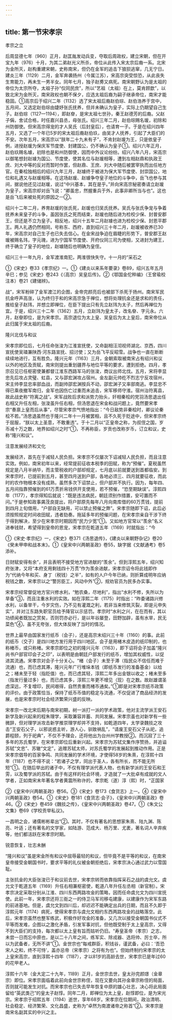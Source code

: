 ```yaml
---
---
---
```

title: 第一节宋孝宗
---



孝宗之立

后周显德七年（960）正月，赵匡胤发动兵变，夺取后周政权，建立宋朝，但在开宝九年（976）十月，为其二弟赵光义所杀，帝位从此传入宋太宗后裔一系。北宋为金所灭，赵构重建宋朝，史称南宋，但仍在金军的追击下狼狈逃窜，几无宁日。建炎三年（1129）二月，金军奔袭扬州（今属江苏），宋高宗突受惊恐，从此丧失生育能力，再未生一男半女。同年七月，独子赵旉又病死。南宋朝野认为是太祖的帝位为太宗所夺，太祖子孙“仅同民庶”，所以“艺祖（太祖）在上，莫肯顾歆”，以致北宋为金所灭，南宋政权也朝不保夕，应选太祖后裔为嗣子继承帝位，南宋才能稳固。①高宗后于绍兴二年（1132）选了宋太祖后裔赵伯琮、赵伯浩养于宫中，五月间，又选定赵伯琮由婕妤张氏抚养，但并未确认为皇子，实际上仍期望自己生子。赵伯琮（1127—1194），即赵眘，是宋太祖七世孙，秦王赵德芳的后裔。父赵子偁，舍试合格，时任嘉兴县丞，母张氏。绍兴三年二月，赵伯琮赐名瑗，初除和州防御使。但宋高宗得宠的才人吴氏（后封皇后），也请育一子。于是在绍兴四年五月，又选了一个年已5岁的宋太祖后裔赵伯玖，由吴才人抚养，引起了大臣们的不安。次年五月，宋高宗以“朕年二十九未有子”，不肯封赵瑗为王，只是依皇子例，进授赵瑗为保庆军节度使、封建国公，仍不确认为皇子①。绍兴六年正月，赵伯玖赐名璩，初除也是和州防御使，因而中外议论纷纷。绍兴八年八月，宋高宗以御笔想封赵璩为国公、节度使，使其名位与赵瑗相等，遭到左相赵鼎和执政王庶、刘大中等的反对而暂时作罢，但赵鼎、王庶、刘大中随后被罢宰执而出任地方官。在秦桧独相后的绍兴九年三月，赵璩终于被进为保大军节度使、封崇国公，地位和礼遇又与赵瑗相等。在这场赵瑗、赵璩争夺皇子地位的斗争中，岳飞也参与其间，据说他还见过赵瑗，说过“中兴基本，其在是乎。”并向宋高宗秘密奏请立赵瑗为皇子，宋高宗却对岳飞说：“卿虽忠，然握重兵于外，此事非卿所当与也”。这也是岳飞后来被处死的原因之一②。

绍兴十二年二月，养育赵瑗的张氏死，赵瑗也归吴氏抚养。吴氏与张氏争宠与争着抚养未来皇子的斗争，虽因张氏之死而结束，赵瑗也随后进为检校少保、封普安郡王，但还是不立为皇子。相反地，绍兴十五年二月赵璩也进为检校少保、封恩平郡王。两人礼遇仍然相同，号称东、西府，直到绍兴三十年二月，赵瑗被收养已30年，宋高宗对自己生子也已失去信心。在金宋战争迫在眉睫的形势下，普安郡王赵瑗被赐名玮，字元瑰，进为宁国军节度使、开府仪同三司为使相，又进封为建王，终于确立了皇子的地位，赵璩随后也明确为皇侄。

绍兴三十一年九月，金军渡淮南犯，两淮很快失守。十一月的“采石之

①《宋史》卷33《孝宗纪》一。①《建炎以来系年要录》卷89，绍兴五年五月辛巳；参见《宋史》卷243《（高宗）吴皇后传》。②《鄂国金佗稡编》（王曾瑜校注本）卷21《建储辨》。

战”，宋军粉碎了金军渡江的企图，金帝完颜亮后也被部下杀死于扬州。南宋军民抗金呼声高涨，认为终归于和的宋高宗急于禅位，想将处理抗金还是求和的责任，推给皇子赵玮，并想立即禅位，在臣下提出只有先立赵玮为太子，然后再禅位为宜。于是，绍兴三十二年（1362）五月，立赵玮为皇太子，改名眘、字元永。六月，赵眘即位，是为宋孝宗。高宗退位为太上皇、吴皇后为太上皇后，南宋帝位从此归属于宋太祖的后裔。

隆兴北伐与和议

宋孝宗即位后，七月任命张浚为江淮宣抚使，又命副相汪沏视师湖北、京西，四川宣抚使吴璘兼陕西·河东路宣抚、招讨使；又为岳飞平反昭雪。战争也一直在断断续续地进行，互有胜负。隆兴元年（1163）三月，金朝索取被南宋占有绍兴和议以外的地区及贡赋，南宋则提出重划疆界与地位平等的要求，遭到拒绝。四月，孝宗召见已任枢密使兼都督江淮东西路军马的张浚，商议出师北伐。五月，宋将李显忠先后攻占灵璧、虹县，又与邵宏渊攻占宿州。金左副元帅纥不烈志宁反攻宿州，宋主帅李显忠率部血战，而副帅邵宏渊按兵不动，邵宏渊子又率部南逃。李显忠不得已乘夜撤军南归，金军也因伤亡过重而未追击，宋军移师守淮。宿州治符离县，故此战史称“符离之战”。宋军战败后求和派势力抬头，奸相秦桧的党羽汤思退出任右相又升任左相，张浚虽升任右相，但汤思退在宋金和战问题上，竟然要宋孝宗“奏禀上皇而后从事”，尽管宋孝宗气愤地指出：“今日敌势非秦桧时，卿议论秦桧不若。”汤思退虽然也于隆兴二年十一月被罢相，且不久死于贬途中，但宋孝宗终于屈服，“朕以太上圣意，不敢重违”。于十二月以“正皇帝之称，为叔侄之国，岁币减十万之数，地界如绍兴之时”①，不再称臣，岁贡也改称岁币，订立和议，史称“隆兴和议”。

注意发展经济和文化

发展经济，首先在于减轻人民负担。宋孝宗不仅屡次下诏减轻人民负担，而且注意实效。例如，南宋初年以来，经常提前征收本税季的田赋，称为“预催”。夏税虽然规定是八月半纳毕，而主管税收的户部却规定，七月底以前就要送到首都临安。到宋孝宗时，已提前到五月，甚至四月送到户部，各地必须三、四月就要征收，而此时的农作物根本没有成熟，虽然多次下诏禁止，但户部并不执行。因为，每年四、五月间指靠预催到的61万贯折帛钱供开支使用，若不预催，“恐至期缺误”。淳熙四年（1177），孝宗得知后就说：“既是违法病民，朝廷须别作措置，安可置而不问。”于是参知政事龚茂良提出，将户部原先每年八月向南库借的60万贯钱，提前到四月上旬借用，“户部自无缺用，可以禁止预催之弊”。宋孝宗随即下诏，此后必须按照规定时间收田赋，违者劾奏。拖延多年的预催问题，在宋孝宗亲自干涉下终于得到解决，至少在宋孝宗时期因而“民力少宽”①。又如地方官常以“羡余”名义进奉钱财，希望得到皇帝的恩宠，宋孝宗在乾道五年（1169）时就指出：“今

①《宋史·孝宗纪》一，《宋史》卷371《汤思退传》，《建炎以来朝野杂记》卷20《癸未甲申和战本末》。①《皇宋中兴两朝圣政》卷55，缺字据《文献通考》卷5添补。

日财赋安得有余”，并且表明不接受地方官进献的“羡余”。但到淳熙五年，绍兴知府张津，又将“本府支用剩钱四十万贯”作为羡余进献，宋孝宗诏令将此钱即作为“代纳今年和买、身丁（税钱）之半”，如有的人户今年已纳，则折算成明年应纳税钱之数，宋孝宗以之“警厉臣工，风动中外”②，规劝官员为民多办实事。

宋孝宗经常督促地方官兴修水利，“勉农桑，尽地利”，指出“水利不修，失所以为旱备”③，而且注重水利的实效。如在淳熙二年（1175）时指出：“昨委诸路兴修水利，以备旱干，今岁灾伤，乃不见有灌溉之利，若非当来修筑灭裂，即是元申失实”，并对江东路失职官员给予降官以示惩罚。孝宗时“水利之兴，在在而有，其以功绩闻者既加之赏矣，否则罚亦必行，是以年谷屡登，田野加辟，虽有水旱，民无菜色”④，虽不无夸张，但大体反映了当时的情况。

世界上最早由国家发行纸币（会子），还是高宗末绍兴三十年（1160）的事。此前的纸币（交子）是四川地方发行用于四川地区。会子是用楮木皮造的纸印制的，也称楮币，或只称楮。宋孝宗即位之初的隆兴元年（1163），即下诏将会子加盖“隆兴尚书户部官印会子之印”，以表明是由朝廷户部发行的纸币，增加其权威性，以促进其流通。宋孝宗对会子十分关心。“楮（会子）未至于滞（指民众不信任而难于流通）也，而已虑其滞，隆兴元年广行堆垛本钱（即纸币发行的准备基金）以给之；楮未至于轻（指贬值）也，而已虑其轻，淳熙二年多出金银以收之；楮未至多（指发行量过多）也，而已虑其多，淳熙三年更不增见（现）在之数。故赵雄谓圣虑深远，不复增印，民间艰得，自然贵重而楮币通矣。”①即是对宋孝宗纸币政策的评价。由于政策恰当，保持了纸币币值的稳定与流通，不仅促进了商品经济的发展，也是宋孝宗时社会经济繁荣兴盛的反映。

宋孝宗一改北宋后期与南宋初期，树一派打一派的学术政策，他对主流学派王安石新学及新兴起来的程朱理学，采取兼容并蓄、共同发展。宋孝宗虽也对新学有一些微辞，但对理学派攻击新学推崇理学却并不支持，如乾道四年，太学录魏掞之攻击“王安石父子，以邪说惑主听，游人心，驯致祸乱”，“请废王安石父子从祀，追爵程颐，列于祀典”，不仅不予理会，还将他出为台州州学教授②。而沉寂了三十多年的苏氏蜀学，在宋孝宗即位后重新兴起。宋孝宗为苏轼文集作序赞扬，并追谥苏轼“文忠”、苏辙“文定”，追赠苏轼太师，对苏氏蜀学的发展起到推动作用。正是宋孝宗倡导的百家争鸣、共同发展的学术环境，才使得58岁的朱熹，在淳熙十四年（1187）也不得不说：“若诸子之学，同出于圣人，各有所长，而不能无所短”①。在随后举出的诸子中，不仅有理学派代表人物，也有新学派的王安石和王雱，以及蜀学派的苏轼。由于有这样的社会环境，才造就了一大批卓有成就的文人学者，正如南宋末年著名学者黄震所称许的，孝宗乾（道）淳（熙）时，“正国家

②《皇宋中兴两朝圣政》卷56。③《宋史》卷173《食货志》上一。④《皇宋中兴两朝圣政》卷54。①《宋史》卷181《食货志·会子》，《皇宋中兴两朝圣政》卷46。②《宋史》卷459《魏掞之传》，《皇宋中兴两朝圣政》卷47。①《朱文公文集》卷69《学校贡举私议》。

一昌明之会，诸儒彬彬辈出”②。其时，不仅有著名的思想家朱熹、陆九渊、陈亮、叶适；还有著名的文学家，如陆游、范成大、杨万里、尤袤，著名词人辛弃疾等，他们都活跃在宋孝宗时期。

锐意恢复，壮志未酬

“隆兴和议”虽是宋金所有和议中屈辱最轻的和议，但毕竟不是平等的和议，在南宋皇帝接受金朝国书时，要求平等的礼仪被金朝拒绝后，宋孝宗决心通过武力以雪国耻。

主张抗金的大臣张浚已于和议前去世，宋孝宗转而依靠指挥采石之战的虞允文。虞允文于乾道五年（1169）升任右相兼枢密使，乾道八年升任左丞相（新官制）。宋孝宗决定采取分别从江淮、四川东西两路攻金的策略，因而任命虞允文为四川宣抚使。此前一年，宋孝宗还将三衙之一的侍卫马军司移屯建康，以建康作为宋军东路的前进基地。但是，虞允文到四川后，却迟迟不能确定出兵的日期，而且不久即于淳熙元年（1174）病死，使得宋孝宗与虞允文相约东西两路攻金的战略落空。此后，宋孝宗虽然也整军练武，积极作好攻金的准备，又几次以接受金朝国书仪式不平等而发难，企图以之激化矛盾，引发军事对抗，但他既受制于太上皇高宗，又得不到大臣们的支持，每次都以太上皇有旨而姑听仍旧。“寿皇圣帝（孝宗）之志，未尝一日而忘中原也，是以二十八年之间，练军实、除戎器、选将帅、厉士卒，所以为武备者，无所不讲”①。金世宗也“每戒群臣，积钱谷，谨武备，必曰：‘吾恐宋人之和，终不可恃’，盖亦忌帝（宋孝宗）之将有为也”。但始终制约宋孝宗的太上皇宋高宗，直到淳熙十四年（1187），才以81岁的高龄去世，宋孝宗已是年过60的花甲老人。

淳熙十六年（金大定二十九年，1189）正月，金世宗去世，皇太孙完颜璟（金章宗）即位。宋孝宗面临着此前向金世宗称侄，现在又要向其孙金章宗称侄的局面，否则就可能发生对抗。而宋孝宗也已失去早年恢复中原的雄心壮志，决心将此局面留给“英武类己”的皇太子赵惇。同年二月，即禅位为太上皇，赵惇即位，是为宋光宗。宋孝宗于绍熙五年（1194）逝世，享年68岁。宋孝宗在位期间，政治清明、社会稳定、经济繁荣、文化昌盛，史称为“卓然为南渡诸帝之称首”②。宋孝宗是南宋名副其实的中兴之主。